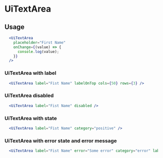 
# UiTextArea
<Metadata packageName='form' packageJson={packageJson} description='Component used to render text area fields' includeInformation />

## Usage

```jsx live scope={{UiTextArea}}
  <UiTextArea
    placeholder="First Name"
    onChange={(value) => {
      console.log(value);
    }}
  />
```

### UiTextArea with label

```jsx live scope={{UiTextArea}}
  <UiTextArea label="Fist Name" labelOnTop cols={50} rows={3} />
```

### UiTextArea disabled

```jsx live scope={{UiTextArea}}
  <UiTextArea label="Fist Name" disabled />
```

### UiTextArea with state

```jsx live scope={{UiTextArea}}
  <UiTextArea label="Fist Name" category="positive" />
```

### UiTextArea with error state and error message

```jsx live scope={{UiTextArea}}
  <UiTextArea label="Fist Name" error="Some error" category="error" labelOnTop />
```
